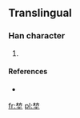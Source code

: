 ==Translingual==

===Han character===
{{Han char|rn=32|rad=土|as=08|sn=11|four=|canj=木尸土 (DSG)}}

# {{defn|Han|sort=土08}}

====References====
* {{Han ref|kx=0232.181|hdz=10450.051|uh=580F|ud=22543}}

[[fr:堏]]
[[pl:堏]]